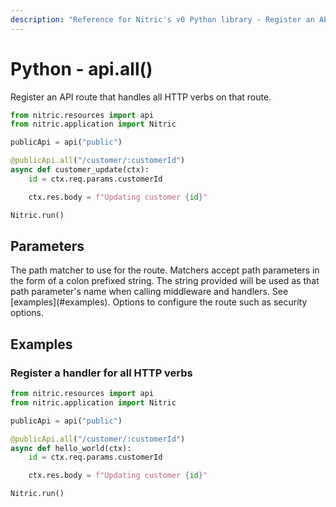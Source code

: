 ```yaml
---
description: "Reference for Nitric's v0 Python library - Register an API route that handles all HTTP verbs on that route."
---
```


# Python - api.all()

Register an API route that handles all HTTP verbs on that route.

```python
from nitric.resources import api
from nitric.application import Nitric

publicApi = api("public")

@publicApi.all("/customer/:customerId")
async def customer_update(ctx):
    id = ctx.req.params.customerId

    ctx.res.body = f"Updating customer {id}"

Nitric.run()
```

## Parameters

<Properties>
  <Property name="match" required type="string">
    The path matcher to use for the route. Matchers accept path parameters in
    the form of a colon prefixed string. The string provided will be used as
    that path parameter's name when calling middleware and handlers. See
    [examples](#examples).
  </Property>
  <Property name="options" required type="MethodOptions">
    Options to configure the route such as security options.
  </Property>
</Properties>

## Examples

### Register a handler for all HTTP verbs

```python
from nitric.resources import api
from nitric.application import Nitric

publicApi = api("public")

@publicApi.all("/customer/:customerId")
async def hello_world(ctx):
    id = ctx.req.params.customerId

    ctx.res.body = f"Updating customer {id}"

Nitric.run()
```

